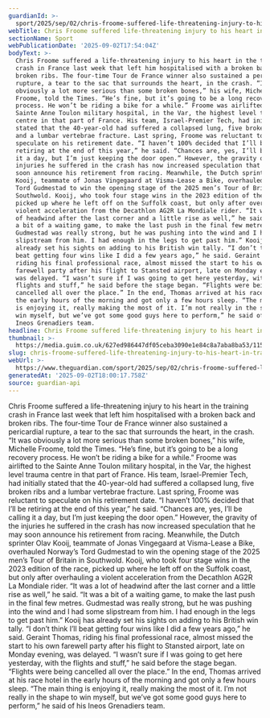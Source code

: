 ```yaml
---
guardianId: >-
  sport/2025/sep/02/chris-froome-suffered-life-threatening-injury-to-his-heart-in-training-crash
webTitle: Chris Froome suffered life-threatening injury to his heart in training crash
sectionName: Sport
webPublicationDate: '2025-09-02T17:54:04Z'
bodyText: >-
  Chris Froome suffered a life-threatening injury to his heart in the training
  crash in France last week that left him hospitalised with a broken back and
  broken ribs. The four-time Tour de France winner also sustained a pericardial
  rupture, a tear to the sac that surrounds the heart, in the crash. “It was
  obviously a lot more serious than some broken bones,” his wife, Michelle
  Froome, told the Times. “He’s fine, but it’s going to be a long recovery
  process. He won’t be riding a bike for a while.” Froome was airlifted to the
  Sainte Anne Toulon military hospital, in the Var, the highest level trauma
  centre in that part of France. His team, Israel-Premier Tech, had initially
  stated that the 40-year-old had suffered a collapsed lung, five broken ribs
  and a lumbar vertebrae fracture. Last spring, Froome was reluctant to
  speculate on his retirement date. “I haven’t 100% decided that I’ll be
  retiring at the end of this year,” he said. “Chances are, yes, I’ll be calling
  it a day, but I’m just keeping the door open.” However, the gravity of the
  injuries he suffered in the crash has now increased speculation that he may
  soon announce his retirement from racing. Meanwhile, the Dutch sprinter Olav
  Kooij, teammate of Jonas Vingegaard at Visma-Lease a Bike, overhauled Norway’s
  Tord Gudmestad to win the opening stage of the 2025 men’s Tour of Britain in
  Southwold. Kooij, who took four stage wins in the 2023 edition of the race,
  picked up where he left off on the Suffolk coast, but only after overhauling a
  violent acceleration from the Decathlon AG2R La Mondiale rider. “It was a lot
  of headwind after the last corner and a little rise as well,” he said. “It was
  a bit of a waiting game, to make the last push in the final few metres.
  Gudmestad was really strong, but he was pushing into the wind and I had some
  slipstream from him. I had enough in the legs to get past him.” Kooij has
  already set his sights on adding to his British win tally. “I don’t think I’ll
  beat getting four wins like I did a few years ago,” he said. Geraint Thomas,
  riding his final professional race, almost missed the start to his own
  farewell party after his flight to Stansted airport, late on Monday evening,
  was delayed. “I wasn’t sure if I was going to get here yesterday, with the
  flights and stuff,” he said before the stage began. “Flights were being
  cancelled all over the place.” In the end, Thomas arrived at his race hotel in
  the early hours of the morning and got only a few hours sleep. “The main thing
  is enjoying it, really making the most of it. I’m not really in the shape to
  win myself, but we’ve got some good guys here to perform,” he said of his
  Ineos Grenadiers team.
headline: Chris Froome suffered life-threatening injury to his heart in training crash
thumbnail: >-
  https://media.guim.co.uk/627ed986447df05ceba3090e1e84c8a7aba8ba53/1156_340_3157_2527/500.jpg
slug: chris-froome-suffered-life-threatening-injury-to-his-heart-in-training-crash
webUrl: >-
  https://www.theguardian.com/sport/2025/sep/02/chris-froome-suffered-life-threatening-injury-to-his-heart-in-training-crash
generatedAt: '2025-09-02T18:00:17.758Z'
source: guardian-api
---
```

Chris Froome suffered a life-threatening injury to his heart in the training crash in France last week that left him hospitalised with a broken back and broken ribs. The four-time Tour de France winner also sustained a pericardial rupture, a tear to the sac that surrounds the heart, in the crash. “It was obviously a lot more serious than some broken bones,” his wife, Michelle Froome, told the Times. “He’s fine, but it’s going to be a long recovery process. He won’t be riding a bike for a while.” Froome was airlifted to the Sainte Anne Toulon military hospital, in the Var, the highest level trauma centre in that part of France. His team, Israel-Premier Tech, had initially stated that the 40-year-old had suffered a collapsed lung, five broken ribs and a lumbar vertebrae fracture. Last spring, Froome was reluctant to speculate on his retirement date. “I haven’t 100% decided that I’ll be retiring at the end of this year,” he said. “Chances are, yes, I’ll be calling it a day, but I’m just keeping the door open.” However, the gravity of the injuries he suffered in the crash has now increased speculation that he may soon announce his retirement from racing. Meanwhile, the Dutch sprinter Olav Kooij, teammate of Jonas Vingegaard at Visma-Lease a Bike, overhauled Norway’s Tord Gudmestad to win the opening stage of the 2025 men’s Tour of Britain in Southwold. Kooij, who took four stage wins in the 2023 edition of the race, picked up where he left off on the Suffolk coast, but only after overhauling a violent acceleration from the Decathlon AG2R La Mondiale rider. “It was a lot of headwind after the last corner and a little rise as well,” he said. “It was a bit of a waiting game, to make the last push in the final few metres. Gudmestad was really strong, but he was pushing into the wind and I had some slipstream from him. I had enough in the legs to get past him.” Kooij has already set his sights on adding to his British win tally. “I don’t think I’ll beat getting four wins like I did a few years ago,” he said. Geraint Thomas, riding his final professional race, almost missed the start to his own farewell party after his flight to Stansted airport, late on Monday evening, was delayed. “I wasn’t sure if I was going to get here yesterday, with the flights and stuff,” he said before the stage began. “Flights were being cancelled all over the place.” In the end, Thomas arrived at his race hotel in the early hours of the morning and got only a few hours sleep. “The main thing is enjoying it, really making the most of it. I’m not really in the shape to win myself, but we’ve got some good guys here to perform,” he said of his Ineos Grenadiers team.
